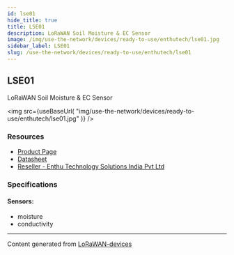 ```yaml
---
id: lse01
hide_title: true
title: LSE01
description: LoRaWAN Soil Moisture & EC Sensor
image: /img/use-the-network/devices/ready-to-use/enthutech/lse01.jpg
sidebar_label: LSE01
slug: /use-the-network/devices/ready-to-use/enthutech/lse01
---
```



## LSE01

LoRaWAN Soil Moisture & EC Sensor

<img
src={useBaseUrl(
"img/use-the-network/devices/ready-to-use/enthutech/lse01.jpg"
)}
/>

### Resources

- [Product Page](http://www.dragino.com/products/lora-lorawan-end-node/item/159-lse01.html)
- [Datasheet](http://www.dragino.com/products/lora-lorawan-end-node/item/159-lse01.html)
- [Reseller - Enthu Technology Solutions India Pvt Ltd](https://www.enthutech.in/zh_HK/shop/category/lora-devices-2)

### Specifications

#### Sensors:
- moisture
- conductivity



---
Content generated from [LoRaWAN-devices](https://github.com/TheThingsNetwork/lorawan-devices)